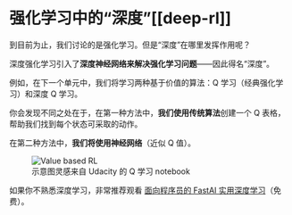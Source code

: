 # 强化学习中的“深度”[[deep-rl]]

<tip>
到目前为止，我们讨论的是强化学习。但是“深度”在哪里发挥作用呢？
</tip>

深度强化学习引入了**深度神经网络来解决强化学习问题**——因此得名“深度”。

例如，在下一个单元中，我们将学习两种基于价值的算法：Q 学习（经典强化学习）和深度 Q 学习。

你会发现不同之处在于，在第一种方法中，**我们使用传统算法**创建一个 Q 表格，帮助我们找到每个状态可采取的动作。

在第二种方法中，**我们将使用神经网络**（近似 Q 值）。

<figure>
<img src="https://huggingface.co/datasets/huggingface-deep-rl-course/course-images/resolve/main/en/unit1/deep.jpg" alt="Value based RL"></img>
<figcaption>示意图灵感来自 Udacity 的 Q 学习 notebook
</figcaption>
</figure>

如果你不熟悉深度学习，非常推荐观看 [面向程序员的 FastAI 实用深度学习](https://course.fast.ai)（免费）。